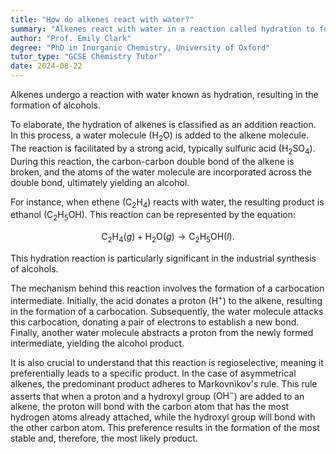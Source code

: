 ```yaml
---
title: "How do alkenes react with water?"
summary: "Alkenes react with water in a reaction called hydration to form alcohols."
author: "Prof. Emily Clark"
degree: "PhD in Inorganic Chemistry, University of Oxford"
tutor_type: "GCSE Chemistry Tutor"
date: 2024-08-22
---
```


Alkenes undergo a reaction with water known as hydration, resulting in the formation of alcohols.

To elaborate, the hydration of alkenes is classified as an addition reaction. In this process, a water molecule ($\text{H}_2\text{O}$) is added to the alkene molecule. The reaction is facilitated by a strong acid, typically sulfuric acid ($\text{H}_2\text{SO}_4$). During this reaction, the carbon-carbon double bond of the alkene is broken, and the atoms of the water molecule are incorporated across the double bond, ultimately yielding an alcohol.

For instance, when ethene ($\text{C}_2\text{H}_4$) reacts with water, the resulting product is ethanol ($\text{C}_2\text{H}_5\text{OH}$). This reaction can be represented by the equation:

$$
\text{C}_2\text{H}_4(g) + \text{H}_2\text{O}(g) \rightarrow \text{C}_2\text{H}_5\text{OH}(l).
$$

This hydration reaction is particularly significant in the industrial synthesis of alcohols.

The mechanism behind this reaction involves the formation of a carbocation intermediate. Initially, the acid donates a proton ($\text{H}^+$) to the alkene, resulting in the formation of a carbocation. Subsequently, the water molecule attacks this carbocation, donating a pair of electrons to establish a new bond. Finally, another water molecule abstracts a proton from the newly formed intermediate, yielding the alcohol product.

It is also crucial to understand that this reaction is regioselective, meaning it preferentially leads to a specific product. In the case of asymmetrical alkenes, the predominant product adheres to Markovnikov's rule. This rule asserts that when a proton and a hydroxyl group ($\text{OH}^-$) are added to an alkene, the proton will bond with the carbon atom that has the most hydrogen atoms already attached, while the hydroxyl group will bond with the other carbon atom. This preference results in the formation of the most stable and, therefore, the most likely product.
    